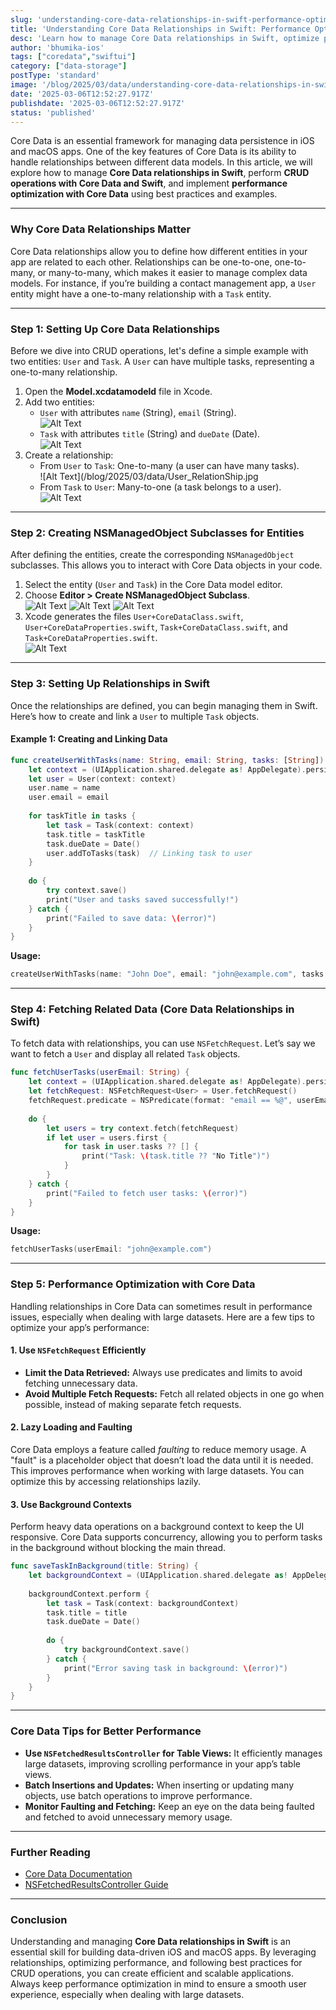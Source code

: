 ```yaml
---
slug: 'understanding-core-data-relationships-in-swift-performance-optimization-and-crud-operations'
title: 'Understanding Core Data Relationships in Swift: Performance Optimization and CRUD Operations'
desc: 'Learn how to manage Core Data relationships in Swift, optimize performance, and perform CRUD operations with practical examples and Core Data tips to enhance your app’s efficiency.'
author: 'bhumika-ios'
tags: ["coredata","swiftui"]
category: ["data-storage"]
postType: 'standard'
image: '/blog/2025/03/data/understanding-core-data-relationships-in-swift-performance-optimization-and-crud-operations.webp'
date: '2025-03-06T12:52:27.917Z'
publishdate: '2025-03-06T12:52:27.917Z'
status: 'published'
---
```



Core Data is an essential framework for managing data persistence in iOS and macOS apps. One of the key features of Core Data is its ability to handle relationships between different data models. In this article, we will explore how to manage **Core Data relationships in Swift**, perform **CRUD operations with Core Data and Swift**, and implement **performance optimization with Core Data** using best practices and examples.  

---

### **Why Core Data Relationships Matter**  

Core Data relationships allow you to define how different entities in your app are related to each other. Relationships can be one-to-one, one-to-many, or many-to-many, which makes it easier to manage complex data models. For instance, if you’re building a contact management app, a `User` entity might have a one-to-many relationship with a `Task` entity.  

---

### **Step 1: Setting Up Core Data Relationships**  

Before we dive into CRUD operations, let's define a simple example with two entities: `User` and `Task`. A `User` can have multiple tasks, representing a one-to-many relationship.  

1. Open the **Model.xcdatamodeld** file in Xcode.  
2. Add two entities:  
   - `User` with attributes `name` (String), `email` (String).  
![Alt Text](/blog/2025/03/data/User_Entity.jpg)
   - `Task` with attributes `title` (String) and `dueDate` (Date).  
   ![Alt Text](/blog/2025/03/data/Task_Attribute.jpg)
3. Create a relationship:  
   - From `User` to `Task`: One-to-many (a user can have many tasks).  
   ![Alt Text](/blog/2025/03/data/User_RelationShip.jpg
   - From `Task` to `User`: Many-to-one (a task belongs to a user).  
![Alt Text](/blog/2025/03/data/Task_RelationShip.jpg)
---

### **Step 2: Creating NSManagedObject Subclasses for Entities**  

After defining the entities, create the corresponding `NSManagedObject` subclasses. This allows you to interact with Core Data objects in your code.  

1. Select the entity (`User` and `Task`) in the Core Data model editor.  
2. Choose **Editor > Create NSManagedObject Subclass**.  
![Alt Text](/blog/2025/03/data/Embeded.jpg)
![Alt Text](/blog/2025/03/data/Embeded1.jpg)
![Alt Text](/blog/2025/03/data/Embeded2.jpg)
3. Xcode generates the files `User+CoreDataClass.swift`, `User+CoreDataProperties.swift`, `Task+CoreDataClass.swift`, and `Task+CoreDataProperties.swift`.  
![Alt Text](/blog/2025/03/data/NSClass.jpg)
---

### **Step 3: Setting Up Relationships in Swift**  

Once the relationships are defined, you can begin managing them in Swift. Here’s how to create and link a `User` to multiple `Task` objects.  

#### **Example 1: Creating and Linking Data**  

```swift
func createUserWithTasks(name: String, email: String, tasks: [String]) {
    let context = (UIApplication.shared.delegate as! AppDelegate).persistentContainer.viewContext
    let user = User(context: context)
    user.name = name
    user.email = email
    
    for taskTitle in tasks {
        let task = Task(context: context)
        task.title = taskTitle
        task.dueDate = Date()
        user.addToTasks(task)  // Linking task to user
    }
    
    do {
        try context.save()
        print("User and tasks saved successfully!")
    } catch {
        print("Failed to save data: \(error)")
    }
}
```

**Usage:**

```swift
createUserWithTasks(name: "John Doe", email: "john@example.com", tasks: ["Buy Groceries", "Finish Project"])
```

---

### **Step 4: Fetching Related Data (Core Data Relationships in Swift)**  

To fetch data with relationships, you can use `NSFetchRequest`. Let’s say we want to fetch a `User` and display all related `Task` objects.  

```swift
func fetchUserTasks(userEmail: String) {
    let context = (UIApplication.shared.delegate as! AppDelegate).persistentContainer.viewContext
    let fetchRequest: NSFetchRequest<User> = User.fetchRequest()
    fetchRequest.predicate = NSPredicate(format: "email == %@", userEmail)
    
    do {
        let users = try context.fetch(fetchRequest)
        if let user = users.first {
            for task in user.tasks ?? [] {
                print("Task: \(task.title ?? "No Title")")
            }
        }
    } catch {
        print("Failed to fetch user tasks: \(error)")
    }
}
```

**Usage:**

```swift
fetchUserTasks(userEmail: "john@example.com")
```

---

### **Step 5: Performance Optimization with Core Data**  

Handling relationships in Core Data can sometimes result in performance issues, especially when dealing with large datasets. Here are a few tips to optimize your app’s performance:  

#### **1. Use `NSFetchRequest` Efficiently**  
- **Limit the Data Retrieved:** Always use predicates and limits to avoid fetching unnecessary data.  
- **Avoid Multiple Fetch Requests:** Fetch all related objects in one go when possible, instead of making separate fetch requests.

#### **2. Lazy Loading and Faulting**  
Core Data employs a feature called *faulting* to reduce memory usage. A "fault" is a placeholder object that doesn’t load the data until it is needed. This improves performance when working with large datasets. You can optimize this by accessing relationships lazily.  

#### **3. Use Background Contexts**  
Perform heavy data operations on a background context to keep the UI responsive. Core Data supports concurrency, allowing you to perform tasks in the background without blocking the main thread.  

```swift
func saveTaskInBackground(title: String) {
    let backgroundContext = (UIApplication.shared.delegate as! AppDelegate).persistentContainer.newBackgroundContext()
    
    backgroundContext.perform {
        let task = Task(context: backgroundContext)
        task.title = title
        task.dueDate = Date()
        
        do {
            try backgroundContext.save()
        } catch {
            print("Error saving task in background: \(error)")
        }
    }
}
```

---

### **Core Data Tips for Better Performance**  

- **Use `NSFetchedResultsController` for Table Views:** It efficiently manages large datasets, improving scrolling performance in your app’s table views.  
- **Batch Insertions and Updates:** When inserting or updating many objects, use batch operations to improve performance.  
- **Monitor Faulting and Fetching:** Keep an eye on the data being faulted and fetched to avoid unnecessary memory usage.  

---

### **Further Reading**  

- [Core Data Documentation](https://developer.apple.com/documentation/coredata)  
- [NSFetchedResultsController Guide](https://developer.apple.com/documentation/coredata/nsfetchedresultscontroller)  

---

### **Conclusion**  

Understanding and managing **Core Data relationships in Swift** is an essential skill for building data-driven iOS and macOS apps. By leveraging relationships, optimizing performance, and following best practices for CRUD operations, you can create efficient and scalable applications. Always keep performance optimization in mind to ensure a smooth user experience, especially when dealing with large datasets.  
